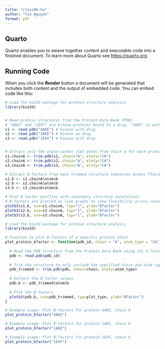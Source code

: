 ```yaml
---
title: "class06-hw"
author: "Tin Nguyen"
format: pdf
---
```


## Quarto

Quarto enables you to weave together content and executable code into a finished document. To learn more about Quarto see <https://quarto.org>.

## Running Code

When you click the **Render** button a document will be generated that includes both content and the output of embedded code. You can embed code like this:

```r
# Load the bio3d package for protein structure analysis
library(bio3d)


# Read protein structures from the Protein Data Bank (PDB)
# "4AKE" and "1E4Y" are kinase proteins bound to a drug, "1AKE" is without drug
s1 <- read.pdb("4AKE") # kinase with drug
s2 <- read.pdb("1AKE") # kinase no drug
s3 <- read.pdb("1E4Y") # kinase with drug


# Extract only the alpha-carbon (CA) atoms from chain A for each protein
s1.chainA <- trim.pdb(s1, chain="A", elety="CA")
s2.chainA <- trim.pdb(s2, chain="A", elety="CA")
s3.chainA <- trim.pdb(s3, chain="A", elety="CA")

# Extract B-factors from each trimmed structure (measures atomic flexibility)
s1.b <- s1.chainA$atom$b
s2.b <- s2.chainA$atom$b
s3.b <- s3.chainA$atom$b

# Plot B-factor profiles with secondary structure annotations
# B-factors are plotted as line graphs to show flexibility across residues
plotb3(s1.b, sse=s1.chainA, typ="l", ylab="Bfactor") 
plotb3(s2.b, sse=s2.chainA, typ="l", ylab="Bfactor") 
plotb3(s3.b, sse=s3.chainA, typ="l", ylab="Bfactor")

```
```r
# Load the bio3d package for protein structure analysis
library(bio3d)

# Function to plot B-factors of a specific protein chain
plot_protein_bfactor <- function(pdb_id, chain = "A", atom_type = "CA", plot_type = "l"){
  
  # Read the PDB structure from the Protein Data Bank using its 4-letter ID
  pdb <- read.pdb(pdb_id)
  
  # Trim the structure to only include the specified chain and atom type
  pdb_trimmed <- trim.pdb(pdb, chain=chain, elety=atom_type)
  
  # Extract the B-factor values
  pdb.b <- pdb_trimmed$atom$b
  
  # Plot the B-factors
  plotb3(pdb.b, sse=pdb_trimmed, typ=plot_type, ylab="Bfactor")
}
```

```r
# Example usage: Plot B-factors for protein 4AKE, chain A
plot_protein_bfactor("4AKE")

# Example usage: Plot B-factors for protein 1AKE, chain A
plot_protein_bfactor("1AKE")

# Example usage: Plot B-factors for protein 1E4Y, chain A
plot_protein_bfactor("1E4Y")



```



